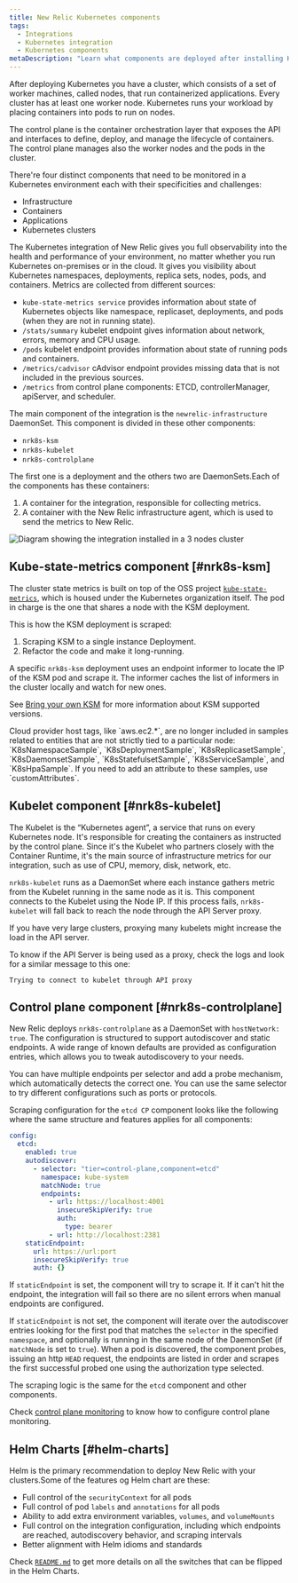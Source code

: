```yaml
---
title: New Relic Kubernetes components
tags:
  - Integrations
  - Kubernetes integration
  - Kubernetes components
metaDescription: "Learn what components are deployed after installing Kubernetes."
---
```




After deploying Kubernetes you have a cluster, which consists of a set of worker machines, called nodes, that run containerized applications. Every cluster has at least one worker node. Kubernetes runs your workload by placing containers into pods to run on nodes.

The control plane is the container orchestration layer that exposes the API and interfaces to define, deploy, and manage the lifecycle of containers. The control plane manages also the worker nodes and the pods in the cluster.

There're four distinct components that need to be monitored in a Kubernetes environment each with their specificities and challenges:

* Infrastructure
* Containers
* Applications
* Kubernetes clusters

The Kubernetes integration of New Relic gives you full observability into the health and performance of your environment, no matter whether you run Kubernetes on-premises or in the cloud. It gives you visibility about Kubernetes namespaces, deployments, replica sets, nodes, pods, and containers. Metrics are collected from different sources:

* `kube-state-metrics service` provides information about state of Kubernetes objects like namespace, replicaset, deployments, and pods (when they are not in running state).
* `/stats/summary` kubelet endpoint gives information about network, errors, memory and CPU usage.
* `/pods` kubelet endpoint provides information about state of running pods and containers.
* `/metrics/cadvisor` cAdvisor endpoint provides missing data that is not included in the previous sources.
* `/metrics` from control plane components: ETCD, controllerManager, apiServer, and scheduler.

The main component of the integration is the `newrelic-infrastructure` DaemonSet. This component is divided in these other components:
* `nrk8s-ksm`
* `nrk8s-kubelet`
* `nrk8s-controlplane`

The first one is a deployment and the others two are DaemonSets.Each of the components has these containers:

1. A container for the integration, responsible for collecting metrics.
2. A container with the New Relic infrastructure agent, which is used to send the metrics to New Relic.

<img
  title="Diagram showing the integration installed in a 3 nodes cluster"
  alt="Diagram showing the integration installed in a 3 nodes cluster"
  src={kubernetesv3Integration}
/>

## Kube-state-metrics component [#nrk8s-ksm]

The cluster state metrics is built on top of the OSS project [`kube-state-metrics`](https://github.com/kubernetes/kube-state-metrics), which is housed under the Kubernetes organization itself. The pod in charge is the one that shares a node with the KSM deployment.

This is how the KSM deployment is scraped:

1. Scraping KSM to a single instance Deployment.
2. Refactor the code and make it long-running.

A specific `nrk8s-ksm` deployment uses an endpoint informer to locate the IP of the KSM pod and scrape it. The informer caches the list of informers in the cluster locally and watch for new ones.

See [Bring your own KSM](https://github.com/newrelic/helm-charts/blob/master/charts/nri-bundle/README.md#bring-your-own-ksm) for more information about KSM supported versions.

<Callout variant="important">
  Cloud provider host tags, like `aws.ec2.*`, are no longer included in samples related to entities that are not strictly tied to a particular node: `K8sNamespaceSample`, `K8sDeploymentSample`, `K8sReplicasetSample`, `K8sDaemonsetSample`, `K8sStatefulsetSample`, `K8sServiceSample`, and `K8sHpaSample`.
  If you need to add an attribute to these samples, use `customAttributes`.
</Callout>

## Kubelet component [#nrk8s-kubelet]

The Kubelet is the “Kubernetes agent”, a service that runs on every Kubernetes node. It's responsible for creating the containers as instructed by the control plane. Since it's the Kubelet who partners closely with the Container Runtime, it's the main source of infrastructure metrics for our integration, such as use of CPU, memory, disk, network, etc.

`nrk8s-kubelet` runs as a DaemonSet where each instance gathers metric from the Kubelet running in the same node as it is. This component connects to the Kubelet using the Node IP. If this process fails, `nrk8s-kubelet` will fall back to reach the node through the API Server proxy. 

<Callout variant="important">
  If you have very large clusters, proxying many kubelets might increase the load in the API server.
</Callout>

To know if the API Server is being used as a proxy, check the logs and look for a similar message to this one:

```
Trying to connect to kubelet through API proxy
```

## Control plane component [#nrk8s-controlplane]

New Relic deploys `nrk8s-controlplane` as a DaemonSet with `hostNetwork: true`. The configuration is structured to support autodiscover and static endpoints.
A wide range of known defaults are provided as configuration entries, which allows you to tweak autodiscovery to your needs.

You can have multiple endpoints per selector and add a probe mechanism, which automatically detects the correct one. You can use the same selector to try different configurations such as ports or protocols.

Scraping configuration for the `etcd CP` component looks like the following where the same structure and features applies for all components:

```yaml
config:
  etcd:
    enabled: true
    autodiscover:
      - selector: "tier=control-plane,component=etcd"
        namespace: kube-system
        matchNode: true
        endpoints:
          - url: https://localhost:4001
            insecureSkipVerify: true
            auth:
              type: bearer
          - url: http://localhost:2381
    staticEndpoint:
      url: https://url:port
      insecureSkipVerify: true
      auth: {}
```

If `staticEndpoint` is set, the component will try to scrape it. If it can't hit the endpoint, the integration will fail so there are no silent errors when manual endpoints are configured.

If `staticEndpoint` is not set, the component will iterate over the autodiscover entries looking for the first pod that matches the `selector` in the specified `namespace`, and optionally is running in the same node of the DaemonSet (if `matchNode` is set to `true`). When a pod is discovered, the component probes, issuing an http `HEAD` request, the endpoints are listed in order and scrapes the first successful probed one using the authorization type selected.

The scraping logic is the same for the `etcd` component and other components.

Check [control plane monitoring](/docs/kubernetes-pixie/kubernetes-integration/advanced-configuration/configure-control-plane-monitoring) to know how to configure control plane monitoring.

## Helm Charts [#helm-charts]

Helm is the primary recommendation to deploy New Relic with your clusters.Some of the features og Helm chart are these:

* Full control of the `securityContext` for all pods
* Full control of pod `labels` and `annotations` for all pods
* Ability to add extra environment variables, `volumes`, and `volumeMounts`
* Full control on the integration configuration, including which endpoints are reached, autodiscovery behavior, and scraping intervals
* Better alignment with Helm idioms and standards

Check [`README.md`](https://github.com/newrelic/nri-kubernetes/blob/main/charts/newrelic-infrastructure/README.md) to get more details on all the switches that can be flipped in the Helm Charts.
